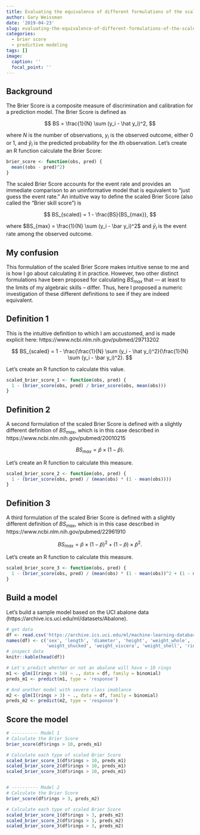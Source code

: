 ```yaml
---
title: Evaluating the equivalence of different formulations of the scaled Brier score
author: Gary Weissman
date: '2019-04-23'
slug: evaluating-the-equivalence-of-different-formulations-of-the-scaled-brier-score
categories:
  - brier score
  - predictive modeling
tags: []
image:
  caption: ''
  focal_point: ''
---
```


## Background

The Brier Score is a composite measure of discrimination and calibration for a prediction model. The Brier Score is defined as

$$
BS = \frac{1}{N} \sum (y_i - \hat y_i)^2,
$$

where $N$ is the number of observations, $y_i$ is the observed outcome, either 0 or 1, and $\hat y_i$ is the predicted probability for the $i$th observation. Let's create an R function calculate the Brier Score:


```r
brier_score <- function(obs, pred) {
  mean((obs - pred)^2)
}
```

The scaled Brier Score accounts for the event rate and provides an immediate comparison to an uninformative model that is equivalent to "just guess the event rate." An intuitive way to define the scaled Brier Score (also called the "Brier skill score") is

$$
BS_{scaled} = 1 - \frac{BS}{BS_{max}},
$$

where $BS_{max} = \frac{1}{N} \sum (y_i - \bar y_i)^2$ and $\bar y_i$ is the event rate among the observed outcome.

## My confusion

This formulation of the scaled Brier Score makes intuitive sense to me and is how I go about calculating it in practice. However, two other distinct formulations have been proposed for calculating $BS_{max}$ that --- at least to the limits of my algebraic skills -- differ. Thus, here I proposed a numeric investigation of these different definitions to see if they are indeed equivalent.

## Definition 1

This is the intuitive definition to which I am accustomed, and is made explicit here: https://www.ncbi.nlm.nih.gov/pubmed/29713202

$$
BS_{scaled} = 1 - \frac{\frac{1}{N} \sum (y_i - \hat y_i)^2}{\frac{1}{N} \sum (y_i - \bar y_i)^2}.
$$

Let's create an R function to calculate this value.


```r
scaled_brier_score_1 <- function(obs, pred) {
  1 - (brier_score(obs, pred) / brier_score(obs, mean(obs)))
}
```

## Definition 2

A second formulation of the scaled Brier Score is defined with a slightly different definition of $BS_{max}$, which is in this case described in https://www.ncbi.nlm.nih.gov/pubmed/20010215

$$
BS_{max} = \hat p \times (1 - \hat p).
$$

Let's create an R function to calculate this measure.


```r
scaled_brier_score_2 <- function(obs, pred) {
  1 - (brier_score(obs, pred) / (mean(obs) * (1 - mean(obs))))
}
```

## Definition 3

A third formulation of the scaled Brier Score is defined with a slightly different definition of $BS_{max}$, which is in this case described in https://www.ncbi.nlm.nih.gov/pubmed/22961910

$$
BS_{max} = \hat p \times (1 - \hat p)^2 + (1 - \hat p) \times \hat p^2.
$$

Let's create an R function to calculate this measure.


```r
scaled_brier_score_3 <- function(obs, pred) {
  1 - (brier_score(obs, pred) / (mean(obs) * (1 - mean(obs))^2 + (1 - mean(obs)) * mean(obs)^2))
}
```

## Build a model

Let's build a sample model based on the UCI abalone data (https://archive.ics.uci.edu/ml/datasets/Abalone).


```r
# get data
df <- read.csv('https://archive.ics.uci.edu/ml/machine-learning-databases/abalone/abalone.data')
names(df) <- c('sex', 'length', 'diameter', 'height', 'weight_whole', 
               'weight_shucked', 'weight_viscera', 'weight_shell', 'rings')
# inspect data
knitr::kable(head(df))
```



```r
# Let's predict whether or not an abalone will have > 10 rings
m1 <- glm(I(rings > 10) ~ ., data = df, family = binomial)
preds_m1 <- predict(m1, type = 'response')

# And another model with severe class imablance
m2 <- glm(I(rings > 3) ~ ., data = df, family = binomial)
preds_m2 <- predict(m2, type = 'response')
```

## Score the model


```r

# ---------- Model 1
# Calculate the Brier Score
brier_score(df$rings > 10, preds_m1)

# Calculate each type of scaled Brier Score
scaled_brier_score_1(df$rings > 10, preds_m1)
scaled_brier_score_2(df$rings > 10, preds_m1)
scaled_brier_score_3(df$rings > 10, preds_m1)


# ---------- Model 2
# Calculate the Brier Score
brier_score(df$rings > 3, preds_m2)

# Calculate each type of scaled Brier Score
scaled_brier_score_1(df$rings > 3, preds_m2)
scaled_brier_score_2(df$rings > 3, preds_m2)
scaled_brier_score_3(df$rings > 3, preds_m2)
```


